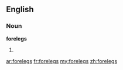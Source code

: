 ==English==

===Noun===
'''forelegs'''

# {{plural of|[[foreleg]]}}

[[ar:forelegs]]
[[fr:forelegs]]
[[my:forelegs]]
[[zh:forelegs]]
